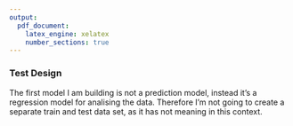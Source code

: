 ```yaml
---
output:
  pdf_document:
    latex_engine: xelatex
    number_sections: true
---
```


### Test Design

The first model I am building is not a prediction model, instead it's a regression model for analising the data. Therefore I'm not going to create a separate train and test data set, as it has not meaning in this context.
